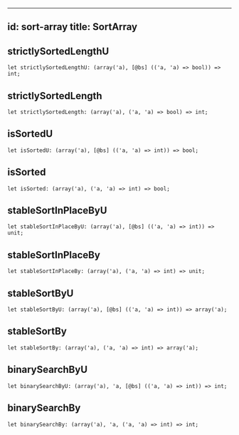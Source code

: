 
---
id: sort-array
title: SortArray
---

## strictlySortedLengthU

```
let strictlySortedLengthU: (array('a), [@bs] (('a, 'a) => bool)) => int;
```

## strictlySortedLength

```
let strictlySortedLength: (array('a), ('a, 'a) => bool) => int;
```

## isSortedU

```
let isSortedU: (array('a), [@bs] (('a, 'a) => int)) => bool;
```

## isSorted

```
let isSorted: (array('a), ('a, 'a) => int) => bool;
```

## stableSortInPlaceByU

```
let stableSortInPlaceByU: (array('a), [@bs] (('a, 'a) => int)) => unit;
```

## stableSortInPlaceBy

```
let stableSortInPlaceBy: (array('a), ('a, 'a) => int) => unit;
```

## stableSortByU

```
let stableSortByU: (array('a), [@bs] (('a, 'a) => int)) => array('a);
```

## stableSortBy

```
let stableSortBy: (array('a), ('a, 'a) => int) => array('a);
```

## binarySearchByU

```
let binarySearchByU: (array('a), 'a, [@bs] (('a, 'a) => int)) => int;
```

## binarySearchBy

```
let binarySearchBy: (array('a), 'a, ('a, 'a) => int) => int;
```
